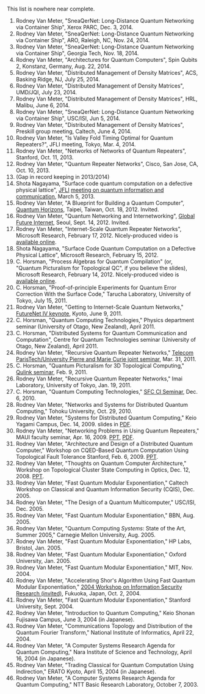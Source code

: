 This list is nowhere near complete.

1.  Rodney Van Meter, "SneaQerNet: Long-Distance Quantum Networking via Container Ship", Xerox PARC, Dec. 3, 2014.
2.  Rodney Van Meter, "SneaQerNet: Long-Distance Quantum Networking via Container Ship", ARO, Raleigh, NC, Nov. 24, 2014.
3.  Rodney Van Meter, "SneaQerNet: Long-Distance Quantum Networking via Container Ship", Georgia Tech, Nov. 18, 2014.
4.  Rodney Van Meter, "Architectures for Quantum Computers", Spin Qubits 2, Konstanz, Germany, Aug. 22, 2014.
5.  Rodney Van Meter, "Distributed Management of Density Matrices", ACS, Basking Ridge, NJ, July 25, 2014.
6.  Rodney Van Meter, "Distributed Management of Density Matrices", UMD/JQI, July 23, 2014.
7.  Rodney Van Meter, "Distributed Management of Density Matrices", HRL, Malibu, June 6, 2014.
8.  Rodney Van Meter, "SneaQerNet: Long-Distance Quantum Networking via Container Ship", USC/ISI, Jun 5, 2014.
9.  Rodney Van Meter, "Distributed Management of Density Matrices", Preskill group meeting, Caltech, June 4, 2014.
10. Rodney Van Meter, "Is Valley Fold Timing Optimal for Quantum Repeaters?", JFLI meeting, Tokyo, Mar. 4, 2014.
11. Rodney Van Meter, "Networks of Networks of Quantum Repeaters", Stanford, Oct. 11, 2013.
12. Rodney Van Meter, "Quantum Repeater Networks", Cisco, San Jose, CA, Oct. 10, 2013.
13. (Gap in record keeping in 2013/2014)
14. Shota Nagayama, "Surface code quantum computation on a defective physical lattice", [JFLI](http://jfli.nii.ac.jp/medias/wordpress/?p=832) [meeting on quantum information and communication](http://www.qis.ex.nii.ac.jp/jfli_qc/events.html), March 5, 2013.
15. Rodney Van Meter, "A Blueprint for Building a Quantum Computer", [Quantum Horizons](http://www.quantumhorizons.org/), Taipei, Taiwan, Oct. 18, 2012. Invited.
16. Rodney Van Meter, "Quantum Networking and Internetworking", [Global Future Internet](http://www.fif.kr/gfi-summit/12/index.html), Seoul, Sept. 14, 2012. Invited.
17. Rodney Van Meter, "Internet-Scale Quantum Repeater Networks", Microsoft Research, February 17, 2012.
    Nicely-produced video is [available online](http://research.microsoft.com/apps/video/default.aspx?id=160804&l=i).
18. Shota Nagayama, "Surface Code Quantum Computation on a Defective Physical Lattice", Microsoft Research, February 15, 2012.
19. C. Horsman, "Process Algebras for Quantum Compilation" (or, "Quantum Picturalism for Topological QC", if you believe the slides), Microsoft Research, February 14, 2012.
    Nicely-produced video is [available online](http://research.microsoft.com/apps/video/default.aspx?id=160533&l=i).
20. C. Horsman, "Proof-of-principle Experiments for Quantum Error Correction With the Surface Code,"
    Tarucha Laboratory, University of Tokyo, July 15, 2011.
21. Rodney Van Meter, "Getting to Internet-Scale Quantum Networks,"
    [FutureNet IV keynote](http://www.futureinter.net/keynote.html), Kyoto, June 9, 2011.
22. C. Horsman, "Quantum Computing Technologies,"
    Physics department seminar (University of Otago, New Zealand), April 2011.
23. C. Horsman, "Distributed Systems for Quantum Communication and Computation",
    Centre for Quantum Technologies seminar (University of Otago, New Zealand), April 2011.
24. Rodney Van Meter, "Recursive Quantum Repeater Networks,"
    [Telecom ParisTech/University Pierre and Marie Curie joint seminar](http://paris-networking.org/display_event.php?dispID=1903), Mar. 31, 2011.
25. C. Horsman, "Quantum Picturalism for 3D Topological Computing,"
    [Qulink seminar](http://www.qis.ex.nii.ac.jp/qulink/), Feb. 9, 2011.
26. Rodney Van Meter, "Recursive Quantum Repeater Networks,"
    Imai Laboratory, University of Tokyo, Jan. 19, 2011.
27. C. Horsman, "Quantum Computing Technologies,"
    [SFC CI Seminar](http://www.sfc.wide.ad.jp/seminar/archives/2010-ci-seminar/), Dec. 6, 2010.
28. Rodney Van Meter, "Networks and Systems for Distributed Quantum Computing,"
    Tohoku University, Oct. 29, 2010.
29. Rodney Van Meter, "Systems for Distributed Quantum Computing,"
    Keio Yagami Campus, Dec. 14, 2009.
    slides in [PDF](publications/van-meter-dist-qc-091214-final-short.pdf).
30. Rodney Van Meter, "Networking Problems in Using Quantum Repeaters,"
    MAUI faculty seminar, Apr. 16, 2009.
    [PPT](publications/q-networking-probs-maui-staff-090416-trimmed.ppt), [PDF](publications/q-networking-probs-maui-staff-090416-trimmed.pdf).
31. Rodney Van Meter, "Architecture and Design of a Distributed Quantum Computer,"
    Workshop on CQED-Based Quantum Computation Using Topological Fault Tolerance Stanford, Feb. 6, 2009.
    [PPT](publications/stanford-nsf-workshop-090206d.ppt).
32. Rodney Van Meter, "Thoughts on Quantum Computer Architecture,"
    Workshop on Topological Cluster State Computing in Optics, Dec. 12, 2008.
    [PPT](nii-photonic-workshop-0812.ppt).
33. Rodney Van Meter, "Fast Quantum Modular Exponentiation," Caltech Workshop on Classical and Quantum Information Security (CQIS), Dec. 2005.
34. Rodney Van Meter, "The Design of a Quantum Multicomputer," USC/ISI, Dec. 2005.
35. Rodney Van Meter, "Fast Quantum Modular Exponentiation," BBN, Aug. 2005.
36. Rodney Van Meter, "Quantum Computing _Systems_: State of the Art, Summer 2005," Carnegie Mellon University, Aug. 2005.
37. Rodney Van Meter, "Fast Quantum Modular Exponentiation," HP Labs, Bristol, Jan. 2005.
38. Rodney Van Meter, "Fast Quantum Modular Exponentiation," Oxford University, Jan. 2005.
39. Rodney Van Meter, "Fast Quantum Modular Exponentiation," MIT, Nov. 2004.
40. Rodney Van Meter, "Accelerating Shor's Algorithm Using Fast Quantum Modular Exponentiation," [2004 Workshop on Information Security Research (invited)](http://www-kairo.csce.kyushu-u.ac.jp/WISR2004/), Fukuoka, Japan, Oct. 2, 2004.
41. Rodney Van Meter, "Fast Quantum Modular Exponentiation," Stanford University, Sept. 2004.
42. Rodney Van Meter, "Introduction to Quantum Computing," Keio Shonan Fujisawa Campus, June 3, 2004 (in Japanese).
43. Rodney Van Meter, "Communications Topology and Distribution of the Quantum Fourier Transform," National Institute of Informatics, April 22, 2004.
44. Rodney Van Meter, "A Computer Systems Research Agenda for Quantum Computing," Nara Institute of Science and Technology, April 16, 2004 (in Japanese).
45. Rodney Van Meter, "Trading Classical for Quantum Computation Using Indirection," ERATO Kyoto, April 15, 2004 (in Japanese).
46. Rodney Van Meter, "A Computer Systems Research Agenda for Quantum Computing," NTT Basic Research Laboratory, October 7, 2003.
